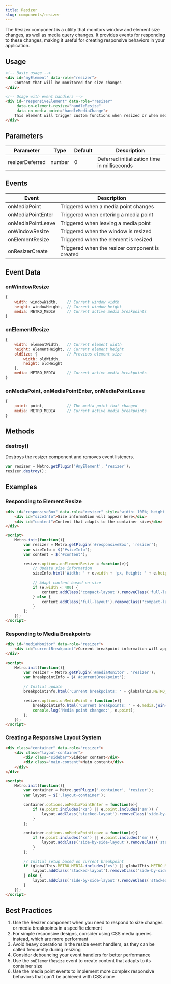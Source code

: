 ```yaml
---
title: Resizer
slug: components/resizer
---
```


The Resizer component is a utility that monitors window and element size changes, as well as media query changes. It provides events for responding to these changes, making it useful for creating responsive behaviors in your application.

## Usage

```html
<!-- Basic usage -->
<div id="myElement" data-role="resizer">
    Content that will be monitored for size changes
</div>

<!-- Usage with event handlers -->
<div id="responsiveElement" data-role="resizer" 
     data-on-element-resize="handleResize" 
     data-on-media-point="handleMediaChange">
    This element will trigger custom functions when resized or when media breakpoints change
</div>
```

## Parameters

| Parameter | Type | Default | Description |
| --- | --- | --- | --- |
| resizerDeferred | number | 0 | Deferred initialization time in milliseconds |

## Events

| Event | Description |
| --- | --- |
| onMediaPoint | Triggered when a media point changes |
| onMediaPointEnter | Triggered when entering a media point |
| onMediaPointLeave | Triggered when leaving a media point |
| onWindowResize | Triggered when the window is resized |
| onElementResize | Triggered when the element is resized |
| onResizerCreate | Triggered when the resizer component is created |

## Event Data

### onWindowResize
```javascript
{
    width: windowWidth,    // Current window width
    height: windowHeight,  // Current window height
    media: METRO_MEDIA     // Current active media breakpoints
}
```

### onElementResize
```javascript
{
    width: elementWidth,   // Current element width
    height: elementHeight, // Current element height
    oldSize: {             // Previous element size
        width: oldWidth,
        height: oldHeight
    },
    media: METRO_MEDIA     // Current active media breakpoints
}
```

### onMediaPoint, onMediaPointEnter, onMediaPointLeave
```javascript
{
    point: point,          // The media point that changed
    media: METRO_MEDIA     // Current active media breakpoints
}
```

## Methods

### destroy()
Destroys the resizer component and removes event listeners.

```javascript
var resizer = Metro.getPlugin('#myElement', 'resizer');
resizer.destroy();
```

## Examples

### Responding to Element Resize

```html
<div id="responsiveBox" data-role="resizer" style="width: 100%; height: 300px; border: 1px solid #ccc; padding: 16px;">
    <div id="sizeInfo">Size information will appear here</div>
    <div id="content">Content that adapts to the container size</div>
</div>

<script>
    Metro.init(function(){
        var resizer = Metro.getPlugin('#responsiveBox', 'resizer');
        var sizeInfo = $('#sizeInfo');
        var content = $('#content');
        
        resizer.options.onElementResize = function(e){
            // Update size information
            sizeInfo.html('Width: ' + e.width + 'px, Height: ' + e.height + 'px');
            
            // Adapt content based on size
            if (e.width < 400) {
                content.addClass('compact-layout').removeClass('full-layout');
            } else {
                content.addClass('full-layout').removeClass('compact-layout');
            }
        };
    });
</script>
```

### Responding to Media Breakpoints

```html
<div id="mediaMonitor" data-role="resizer">
    <div id="currentBreakpoint">Current breakpoint information will appear here</div>
</div>

<script>
    Metro.init(function(){
        var resizer = Metro.getPlugin('#mediaMonitor', 'resizer');
        var breakpointInfo = $('#currentBreakpoint');
        
        // Initial update
        breakpointInfo.html('Current breakpoints: ' + globalThis.METRO_MEDIA.join(', '));
        
        resizer.options.onMediaPoint = function(e){
            breakpointInfo.html('Current breakpoints: ' + e.media.join(', '));
            console.log('Media point changed:', e.point);
        };
    });
</script>
```

### Creating a Responsive Layout System

```html
<div class="container" data-role="resizer">
    <div class="layout-container">
        <div class="sidebar">Sidebar content</div>
        <div class="main-content">Main content</div>
    </div>
</div>

<script>
    Metro.init(function(){
        var container = Metro.getPlugin('.container', 'resizer');
        var layout = $('.layout-container');
        
        container.options.onMediaPointEnter = function(e){
            if (e.point.includes('xs') || e.point.includes('sm')) {
                layout.addClass('stacked-layout').removeClass('side-by-side-layout');
            }
        };
        
        container.options.onMediaPointLeave = function(e){
            if (e.point.includes('xs') || e.point.includes('sm')) {
                layout.addClass('side-by-side-layout').removeClass('stacked-layout');
            }
        };
        
        // Initial setup based on current breakpoint
        if (globalThis.METRO_MEDIA.includes('xs') || globalThis.METRO_MEDIA.includes('sm')) {
            layout.addClass('stacked-layout').removeClass('side-by-side-layout');
        } else {
            layout.addClass('side-by-side-layout').removeClass('stacked-layout');
        }
    });
</script>
```

## Best Practices

1. Use the Resizer component when you need to respond to size changes or media breakpoints in a specific element
2. For simple responsive designs, consider using CSS media queries instead, which are more performant
3. Avoid heavy operations in the resize event handlers, as they can be called frequently during resizing
4. Consider debouncing your event handlers for better performance
5. Use the `onElementResize` event to create content that adapts to its container size
6. Use the media point events to implement more complex responsive behaviors that can't be achieved with CSS alone